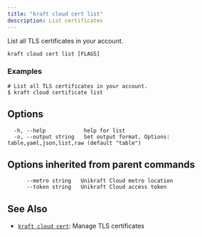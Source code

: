 ```yaml
---
title: "kraft cloud cert list"
description: List certificates
---
```


List all TLS certificates in your account.


```
kraft cloud cert list [FLAGS]
```

### Examples

```
# List all TLS certificates in your account.
$ kraft cloud certificate list

```

## Options

```
  -h, --help            help for list
  -o, --output string   Set output format. Options: table,yaml,json,list,raw (default "table")
```

## Options inherited from parent commands

```
      --metro string   Unikraft Cloud metro location
      --token string   Unikraft Cloud access token
```

## See Also

* [`kraft cloud cert`](/docs/cli/reference/kraft/cloud/cert): Manage TLS certificates


